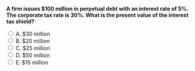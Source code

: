 ::: {.question-block}

<form onsubmit="event.preventDefault(); checkAnswer('module8_mcq_q66')" data-correct-answer="A">
<strong style="display: block;">A firm issues $100 million in perpetual debt with an interest rate of 5%. The corporate tax rate is 30%. What is the present value of the interest tax shield?</strong>

<label><input type="radio" name="module8_mcq_q66" value="A"> A. $30 million</label><br>
<label><input type="radio" name="module8_mcq_q66" value="B"> B. $20 million</label><br>
<label><input type="radio" name="module8_mcq_q66" value="C"> C. $25 million</label><br>
<label><input type="radio" name="module8_mcq_q66" value="D"> D. $50 million</label><br>
<label><input type="radio" name="module8_mcq_q66" value="E"> E. $15 million</label><br>
</form>

<div id="feedback-module8_mcq_q66" class="feedback" data-status="" style="display:none;">
✅ Correct: A.  
For perpetual debt: PV(Tax Shield) = T<sub>C</sub> × D = 0.30 × 100 = **$30 million**.
</div>

:::
